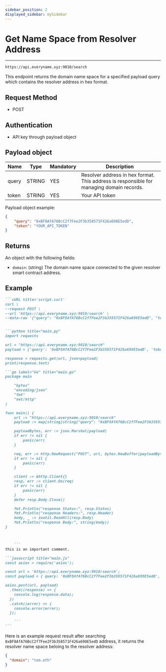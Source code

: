 ```yaml
---
sidebar_position: 2
displayed_sidebar: mySidebar
---
```



# Get Name Space from Resolver Address
---

```bash
https://api.everyname.xyz:9010/search
```

This endpoint returns the domain name space for a specified payload query which contains the resolver address in hex format.
## Request Method

- POST

## Authentication

- API key through payload object

## Payload object

| Name   | Type   | Mandatory | Description                                                            | 
| ------ | ------ | --------- | ---------------------------------------------------------------------- |
| query | STRING | YES       | Resolver address in hex format. This address is responsible for managing domain records. |
| token | STRING | YES       | Your API token |

Payload object example: 

```json Response
{
    "query": "0xBF8AfA76BcC2f7Fee2F3b358571F426a698E5edD",
    "token": "YOUR_API_TOKEN"
}
```


## Returns

An object with the following fields:

- `domain`: (string) The domain name space connected to the given resolver smart contract address. 

## Example 

`````md codetabs
```cURL title='script.curl'
curl \
--request POST \
--url 'https://api.everyname.xyz:9010/search' \
--data-raw '{"query": "0xBF8AfA76BcC2f7Fee2F3b358571F426a698E5edD", "token": "YOUR_API_TOKEN"}'


```python title="main.py"
import requests

url = "https://api.everyname.xyz:9010/search"
payload = {'query': '0xBF8AfA76BcC2f7Fee2F3b358571F426a698E5edD', 'token': 'YOUR_API_TOKEN'}

response = requests.get(url, json=payload)
print(response.text)

```go label="Go" title="main.go"
package main

	"bytes"
	"encoding/json"
	"fmt"
	"net/http"
)

func main() {
	url := "https://api.everyname.xyz:9010/search"
	payload := map[string]string{"query": "0xBF8AfA76BcC2f7Fee2F3b358571F426a698E5edD", "token": "YOUR_API_TOKEN"}

	payloadBytes, err := json.Marshal(payload)
	if err != nil {
		panic(err)
	}

	req, err := http.NewRequest("POST", url, bytes.NewBuffer(payloadBytes))
	if err != nil {
		panic(err)
	}

	client := &http.Client{}
	resp, err := client.Do(req)
	if err != nil {
		panic(err)
	}
	defer resp.Body.Close()

	fmt.Println("response Status:", resp.Status)
	fmt.Println("response Headers:", resp.Header)
	body, _ := ioutil.ReadAll(resp.Body)
	fmt.Println("response Body:", string(body))
}



    ```
this is an important comment.

```javascript title="main.js"
const axios = require('axios');

const url = 'https://api.everyname.xyz:9010/search';
const payload = { query: '0xBF8AfA76BcC2f7Fee2F3b358571F426a698E5edD', token: 'YOUR_API_TOKEN' };

axios.post(url, payload)
  .then((response) => {
    console.log(response.data);
  })
  .catch((error) => {
    console.error(error);
  });

    ```
```
`````

Here is an example request result after searching `0xBF8AfA76BcC2f7Fee2F3b358571F426a698E5edD` address, it returns the resolver name space beloing to the resolver address:

```json Response
{
  "domain": "tom.eth"
}
```
